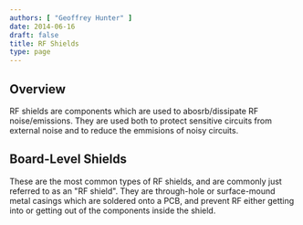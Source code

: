 ```yaml
---
authors: [ "Geoffrey Hunter" ]
date: 2014-06-16
draft: false
title: RF Shields
type: page
---
```



## Overview

RF shields are components which are used to abosrb/dissipate RF noise/emissions. They are used both to protect sensitive circuits from external noise and to reduce the emmisions of noisy circuits.

## Board-Level Shields

These are the most common types of RF shields, and are commonly just referred to as an "RF shield". They are through-hole or surface-mound metal casings which are soldered onto a PCB, and prevent RF either getting into or getting out of the components inside the shield.
